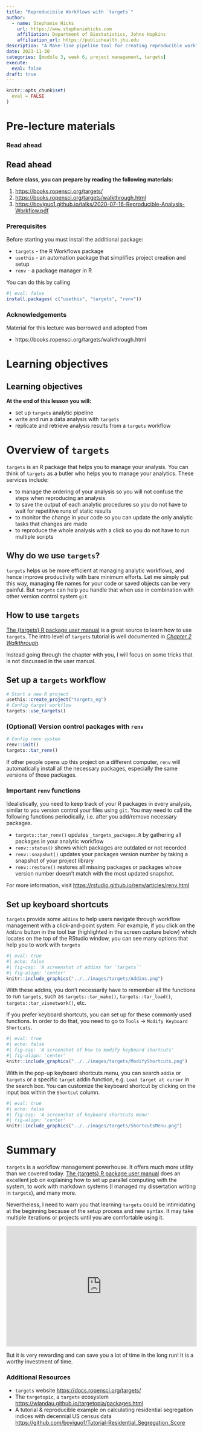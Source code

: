 ```yaml
---
title: "Reproducibile Workflows with `targets`"
author: 
  - name: Stephanie Hicks
    url: https://www.stephaniehicks.com
    affiliation: Department of Biostatistics, Johns Hopkins
    affiliation_url: https://publichealth.jhu.edu
description: "A Make-line pipeline tool for creating reproducible workflows in R"
date: 2023-11-30
categories: [module 3, week 6, project management, targets]
execute:
  eval: false
draft: true
---
```


```r
knitr::opts_chunk$set(
  eval = FALSE
)
```


<!-- Add interesting quote -->

# Pre-lecture materials

### Read ahead

::: callout-note
## Read ahead

**Before class, you can prepare by reading the following materials:**

1.  <https://books.ropensci.org/targets/>
2.  <https://books.ropensci.org/targets/walkthrough.html>
3.  <https://boyiguo1.github.io/talks/2020-07-16-Reproducible-Analysis-Workflow.pdf>
:::

### Prerequisites
Before starting you must install the additional package:

* `targets` - the R Workflows package
* `usethis` - an automation package that simplifies project creation and setup
* `renv` - a package manager in R

You can do this by calling

```r
#| eval: false
install.packages( c("usethis", "targets", "renv"))
```

### Acknowledgements

Material for this lecture was borrowed and adopted from

-   https://books.ropensci.org/targets/walkthrough.html


# Learning objectives

::: callout-note
# Learning objectives

**At the end of this lesson you will:**

-  set up `targets` analytic pipeline
-  write and run a data analysis with `targets`
-  replicate and retrieve analysis results from a `targets` workflow
:::

# Overview of `targets`

`targets` is an R package that helps you to manage your analysis. You can think of `targets` as a butler who helps you to manage your analytics. These services include:

* to manage the ordering of your analysis so you will not confuse the steps when reproducing an analysis
* to save the output of each analytic procedures so you do not have to wait for repetitive runs of static results
* to monitor the change in your code so you can update the only analytic tasks that changes are made
* to reproduce the whole analysis with a click so you do not have to run multiple scripts

## Why do we use `targets`?

`targets` helps us be more efficient at managing analytic workflows, and hence improve productivity with bare minimum efforts. Let me simply put this way, managing file names for your code or saved objects can be very painful. But `targets` can help you handle that when use in combination with other version control system `git`.  


## How to use `targets`

[The {targets} R package user manual](https://books.ropensci.org/targets/) is a great source to learn how to use `targets`. The intro level of `targets` tutorial is well documented in [*Chapter 2 Walkthrough*](https://books.ropensci.org/targets/walkthrough.html). 

Instead going through the chapter with you, I will focus on some tricks that is not discussed in the user manual. 

## Set up a `targets` workflow

```r
# Start a new R project
usethis::create_project("targets_eg")
# Config target workflow
targets::use_targets()
```

### (Optional) Version control packages with `renv`
```r
# Config renv system
renv::init()
targets::tar_renv()
```

If other people opens up this project on a different computer, `renv` will automatically install all the necessary packages, especially the same versions of those packages.

::: callout-tip
### Important `renv` functions
Idealistically, you need to keep track of your R packages in every analysis, similar to you version control your files using `git`. You may need to call the following functions periodically, i.e. after you add/remove necessary packages.

* `targets::tar_renv()` updates `_targets_packages.R` by gathering all packages in your analytic workflow 
* `renv::status()` shows which packages are outdated or not recorded
* `renv::snapshot()` updates your packages version number by taking a snapshot of your project library
* `renv::restore()` restores all missing packages or packages whose version number doesn't match with the most updated snapshot.

For more information, visit <https://rstudio.github.io/renv/articles/renv.html>
:::

## Set up keyboard shortcuts
`targets` provide some `addins` to help users navigate through workflow management with a click-and-point system. For example, if you click on the `Addins` button in the tool bar (highlighted in the screen capture below) which locates on the top of the RStudio window, you can see many options that help you to work with `targets`

```r
#| eval: true
#| echo: false
#| fig-cap: 'A screenshot of addins for `targets`'
#| fig-align: 'center'
knitr::include_graphics("../../images/targets/Addins.png")
```

With these addins, you don't necessarily have to remember all the functions to run `targets`, such as `targets::tar_make()`, `targets::tar_load()`, `targets::tar_visnetwork()`, etc.

If you prefer keyboard shortcuts, you can set up for these commonly used functions. In order to do that, you need to go to `Tools` -> `Modify Keyboard Shortcuts`.


```r
#| eval: true
#| echo: false
#| fig-cap: 'A screenshot of how to modify keyboard shortcuts'
#| fig-align: 'center'
knitr::include_graphics("../../images/targets/ModifyShortcuts.png")
```

With in the pop-up keyboard shortcuts menu, you can search `addin` or `targets` or a specific `target` addin function, e.g. `Load target at cursor` in the search box. You can customize the keyboard shortcut by clicking on the input box within the `Shortcut` column.  

```r
#| eval: true
#| echo: false
#| fig-cap: 'A screenshot of keyboard shortcuts menu'
#| fig-align: 'center'
knitr::include_graphics("../../images/targets/ShortcutsMenu.png")
```


# Summary
`targets` is a workflow management powerhouse. It offers much more utility than we covered today. [The {targets} R package user manual](https://books.ropensci.org/targets/) does an excellent job on explaining how to set up parallel computing with the system, to work with markdown systems (I managed my dissertation writing in `targets`), and many more. 

Nevertheless, I need to warn you that learning `targets` could be intimidating at the beginning because of the setup process and new syntax. It may take multiple iterations or projects until you are comfortable using it. 

<div style="width:100%;height:0;padding-bottom:63%;position:relative;"><iframe src="https://giphy.com/embed/gn0iBkQjUG092" width="100%" height="100%" style="position:absolute" frameBorder="0" class="giphy-embed" allowFullScreen></iframe></div>

But it is very rewarding and can save you a lot of time in the long run! It is a worthy investment of time. 


### Additional Resources

::: callout-tip
-   `targets` website <https://docs.ropensci.org/targets/>
-   The `targetopic`, a `targets` ecosystem <https://wlandau.github.io/targetopia/packages.html>
- A tutorial & reproducible example on calculating residential segregation indices with decennial US census data <https://github.com/boyiguo1/Tutorial-Residential_Segregation_Score>
:::
